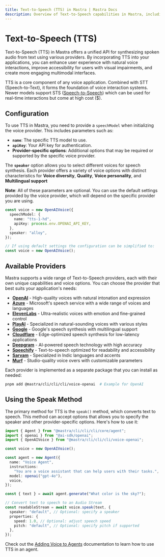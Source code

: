 ```yaml
---
title: Text-to-Speech (TTS) in Mastra | Mastra Docs
description: Overview of Text-to-Speech capabilities in Mastra, including configuration, usage, and integration with voice providers.
---
```


# Text-to-Speech (TTS)

Text-to-Speech (TTS) in Mastra offers a unified API for synthesizing spoken audio from text using various providers.
By incorporating TTS into your applications, you can enhance user experience with natural voice interactions, improve accessibility for users with visual impairments, and create more engaging multimodal interfaces.

TTS is a core component of any voice application. Combined with STT (Speech-to-Text), it forms the foundation of voice interaction systems. Newer models support STS ([Speech-to-Speech](./speech-to-speech)) which can be used for real-time interactions but come at high cost ($).

## Configuration

To use TTS in Mastra, you need to provide a `speechModel` when initializing the voice provider. This includes parameters such as:

- **`name`**: The specific TTS model to use.
- **`apiKey`**: Your API key for authentication.
- **Provider-specific options**: Additional options that may be required or supported by the specific voice provider.

The **`speaker`** option allows you to select different voices for speech synthesis. Each provider offers a variety of voice options with distinct characteristics for **Voice diversity**, **Quality**, **Voice personality**, and **Multilingual support**

**Note**: All of these parameters are optional. You can use the default settings provided by the voice provider, which will depend on the specific provider you are using.

```typescript
const voice = new OpenAIVoice({
  speechModel: {
    name: "tts-1-hd",
    apiKey: process.env.OPENAI_API_KEY,
  },
  speaker: "alloy",
});

// If using default settings the configuration can be simplified to:
const voice = new OpenAIVoice();
```

## Available Providers

Mastra supports a wide range of Text-to-Speech providers, each with their own unique capabilities and voice options. You can choose the provider that best suits your application's needs:

- [**OpenAI**](/reference/voice/openai/) - High-quality voices with natural intonation and expression
- [**Azure**](/reference/voice/azure/) - Microsoft's speech service with a wide range of voices and languages
- [**ElevenLabs**](/reference/voice/elevenlabs/) - Ultra-realistic voices with emotion and fine-grained control
- [**PlayAI**](/reference/voice/playai/) - Specialized in natural-sounding voices with various styles
- [**Google**](/reference/voice/google/) - Google's speech synthesis with multilingual support
- [**Cloudflare**](/reference/voice/cloudflare/) - Edge-optimized speech synthesis for low-latency applications
- [**Deepgram**](/reference/voice/deepgram/) - AI-powered speech technology with high accuracy
- [**Speechify**](/reference/voice/speechify/) - Text-to-speech optimized for readability and accessibility
- [**Sarvam**](/reference/voice/sarvam/) - Specialized in Indic languages and accents
- [**Murf**](/reference/voice/murf/) - Studio-quality voice overs with customizable parameters

Each provider is implemented as a separate package that you can install as needed:

```bash
pnpm add @mastra/cli/cli/cli/voice-openai  # Example for OpenAI
```

## Using the Speak Method

The primary method for TTS is the `speak()` method, which converts text to speech. This method can accept options that allows you to specify the speaker and other provider-specific options. Here's how to use it:

```typescript
import { Agent } from "@mastra/cli/cli/cli/core/agent";
import { openai } from "@ai-sdk/openai";
import { OpenAIVoice } from "@mastra/cli/cli/cli/voice-openai";

const voice = new OpenAIVoice();

const agent = new Agent({
  name: "Voice Agent",
  instructions:
    "You are a voice assistant that can help users with their tasks.",
  model: openai("gpt-4o"),
  voice,
});

const { text } = await agent.generate("What color is the sky?");

// Convert text to speech to an Audio Stream
const readableStream = await voice.speak(text, {
  speaker: "default", // Optional: specify a speaker
  properties: {
    speed: 1.0, // Optional: adjust speech speed
    pitch: "default", // Optional: specify pitch if supported
  },
});
```

Check out the [Adding Voice to Agents](../agents/adding-voice.mdx) documentation to learn how to use TTS in an agent.
